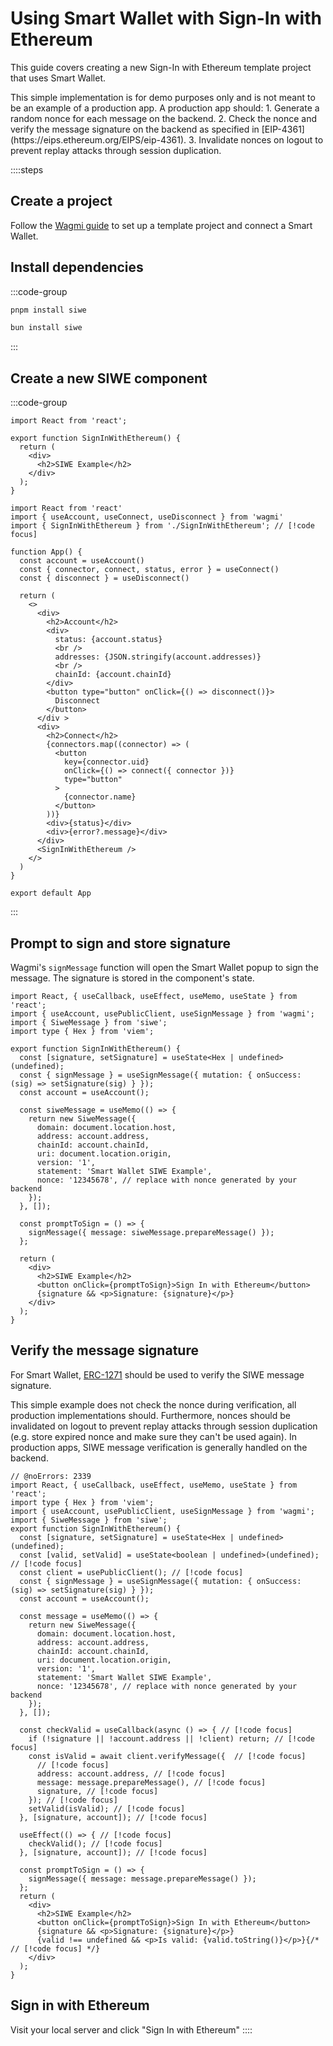 
# Using Smart Wallet with Sign-In with Ethereum

This guide covers creating a new Sign-In with Ethereum template project that uses Smart Wallet.

<Callout type="info">
  This simple implementation is for demo purposes only and is not meant to be an example of a
  production app. A production app should: 1. Generate a random nonce for each message on the
  backend. 2. Check the nonce and verify the message signature on the backend as specified in
  [EIP-4361](https://eips.ethereum.org/EIPS/eip-4361). 3. Invalidate nonces on logout to prevent
  replay attacks through session duplication.
</Callout>

::::steps
## Create a project

Follow the [Wagmi guide](/identity/smart-wallet/guides/create-app/using-wagmi) to set up a template project and connect a Smart Wallet.

## Install dependencies

:::code-group

```bash [pnpm]
pnpm install siwe
```

```bash [bun]
bun install siwe
```

:::


## Create a new SIWE component

:::code-group


```tsx twoslash [src/SignInWithEthereum.tsx]
import React from 'react';

export function SignInWithEthereum() {
  return (
    <div>
      <h2>SIWE Example</h2>
    </div>
  );
}
```

```tsx [src/App.tsx]
import React from 'react'
import { useAccount, useConnect, useDisconnect } from 'wagmi'
import { SignInWithEthereum } from './SignInWithEthereum'; // [!code focus]

function App() {
  const account = useAccount()
  const { connector, connect, status, error } = useConnect()
  const { disconnect } = useDisconnect()

  return (
    <>
      <div>
        <h2>Account</h2>
        <div>
          status: {account.status}
          <br />
          addresses: {JSON.stringify(account.addresses)}
          <br />
          chainId: {account.chainId}
        </div>
        <button type="button" onClick={() => disconnect()}>
          Disconnect
        </button>
      </div >
      <div>
        <h2>Connect</h2>
        {connectors.map((connector) => (
          <button
            key={connector.uid}
            onClick={() => connect({ connector })}
            type="button"
          >
            {connector.name}
          </button>
        ))}
        <div>{status}</div>
        <div>{error?.message}</div>
      </div>
      <SignInWithEthereum />
    </>
  )
}

export default App

```

:::


## Prompt to sign and store signature
Wagmi's `signMessage` function will open the Smart Wallet popup to sign the message. The signature is stored in the component's state.

```tsx twoslash [src/SignInWithEthereum.tsx]
import React, { useCallback, useEffect, useMemo, useState } from 'react';
import { useAccount, usePublicClient, useSignMessage } from 'wagmi';
import { SiweMessage } from 'siwe';
import type { Hex } from 'viem';

export function SignInWithEthereum() {
  const [signature, setSignature] = useState<Hex | undefined>(undefined);
  const { signMessage } = useSignMessage({ mutation: { onSuccess: (sig) => setSignature(sig) } });
  const account = useAccount();

  const siweMessage = useMemo(() => {
    return new SiweMessage({
      domain: document.location.host,
      address: account.address,
      chainId: account.chainId,
      uri: document.location.origin,
      version: '1',
      statement: 'Smart Wallet SIWE Example',
      nonce: '12345678', // replace with nonce generated by your backend
    });
  }, []);

  const promptToSign = () => {
    signMessage({ message: siweMessage.prepareMessage() });
  };

  return (
    <div>
      <h2>SIWE Example</h2>
      <button onClick={promptToSign}>Sign In with Ethereum</button>
      {signature && <p>Signature: {signature}</p>}
    </div>
  );
}
```

## Verify the message signature

For Smart Wallet, [ERC-1271](https://eips.ethereum.org/EIPS/eip-1271) should be used to verify the SIWE message signature.

<Callout type="warning">
  This simple example does not check the nonce during verification, all production implementations
  should. Furthermore, nonces should be invalidated on logout to prevent replay attacks through
  session duplication (e.g. store expired nonce and make sure they can't be used again). In
  production apps, SIWE message verification is generally handled on the backend.
</Callout>

```tsx twoslash [src/SignInWithEthereum.tsx]
// @noErrors: 2339
import React, { useCallback, useEffect, useMemo, useState } from 'react';
import type { Hex } from 'viem';
import { useAccount, usePublicClient, useSignMessage } from 'wagmi';
import { SiweMessage } from 'siwe';
export function SignInWithEthereum() {
  const [signature, setSignature] = useState<Hex | undefined>(undefined);
  const [valid, setValid] = useState<boolean | undefined>(undefined); // [!code focus]
  const client = usePublicClient(); // [!code focus]
  const { signMessage } = useSignMessage({ mutation: { onSuccess: (sig) => setSignature(sig) } });
  const account = useAccount();

  const message = useMemo(() => {
    return new SiweMessage({
      domain: document.location.host,
      address: account.address,
      chainId: account.chainId,
      uri: document.location.origin,
      version: '1',
      statement: 'Smart Wallet SIWE Example',
      nonce: '12345678', // replace with nonce generated by your backend
    });
  }, []);

  const checkValid = useCallback(async () => { // [!code focus]
    if (!signature || !account.address || !client) return; // [!code focus]
    const isValid = await client.verifyMessage({  // [!code focus]
      // [!code focus]
      address: account.address, // [!code focus]
      message: message.prepareMessage(), // [!code focus]
      signature, // [!code focus]
    }); // [!code focus]
    setValid(isValid); // [!code focus]
  }, [signature, account]); // [!code focus]

  useEffect(() => { // [!code focus]
    checkValid(); // [!code focus]
  }, [signature, account]); // [!code focus]

  const promptToSign = () => {
    signMessage({ message: message.prepareMessage() });
  };
  return (
    <div>
      <h2>SIWE Example</h2>
      <button onClick={promptToSign}>Sign In with Ethereum</button>
      {signature && <p>Signature: {signature}</p>}
      {valid !== undefined && <p>Is valid: {valid.toString()}</p>}{/* // [!code focus] */}
    </div>
  );
}
```

## Sign in with Ethereum
Visit your local server and click "Sign In with Ethereum"
::::
